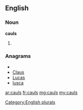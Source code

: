 ==English==

===Noun===
'''cauls'''

# {{plural of|[[caul]]}}

===Anagrams===
* {{alphagram|aclsu}}
* [[Claus#English|Claus]]
* [[Lucas#English|Lucas]]
* [[lusca#English|lusca]]


[[Category:English plurals]]

[[ar:cauls]]
[[fr:cauls]]
[[mg:cauls]]
[[my:cauls]]